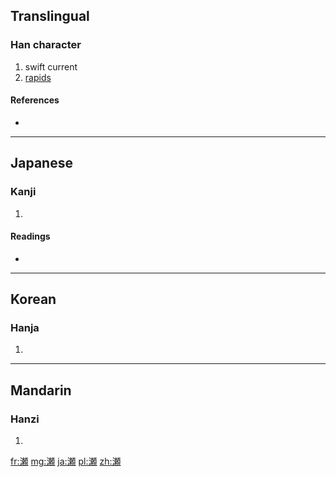 {{also|瀨}}
==Translingual==

===Han character===
{{Han char|rn=85|rad=水|as=16|sn=19|four=|canj=水木中金 (EDLC), X水木中金 (XEDLC)|ids=⿰[[氵]][[頼]]}}

# swift current
# [[rapids]]

====References====
* {{Han ref|kx=0660.271|dkj=18672|hdz=31782.040|uh=702C|ud=28716}}

----

==Japanese==

===Kanji===
{{ja-kanji|grade=c|rs=水16}}

# {{defn|Japanese|sort=水16}}

====Readings====
* {{ja-readings|on=[[らい]] (rai)|kun=[[せ]] (se)}}

----

==Korean==

===Hanja===
{{ko-hanja|hangeul=뢰>뇌|eumhun=|rv=roe>noe|mr=roe>noe|y=loy>noy}}

# {{defn|Korean|sort=水16}}

----

==Mandarin==

===Hanzi===
{{cmn-hanzi|pin=[[lài]] ([[lai4]])|wg=lai<sup>4</sup>}}

# {{defn|Mandarin|sort=水16}}

[[fr:瀬]]
[[mg:瀬]]
[[ja:瀬]]
[[pl:瀬]]
[[zh:瀬]]